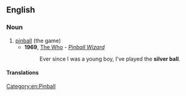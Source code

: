 ==English==

===Noun===
{{en-noun|?|head=the [[silver]] [[ball]]}}

# [[pinball]] (the game)
#* '''1969''', [[w:The Who|The Who]] - ''[[w:Pinball Wizard|Pinball Wizard]]''
#*: Ever since I was a young boy, I've played the '''silver ball'''.

====Translations====
{{trans-see|pinball}}
[[Category:en:Pinball]]